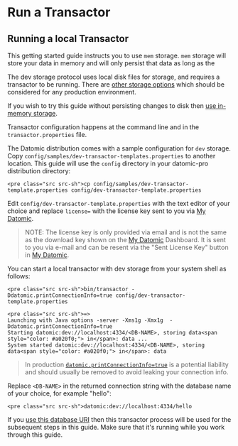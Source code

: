 Run a Transactor
================

Running a local Transactor
--------------------------

This getting started guide instructs you to use `mem` storage. `mem` storage will store your data in memory and will only persist that data as long as the

The dev storage protocol uses local disk files for storage, and requires a transactor to be running. There are [other storage options](../overview/storage.html) which should be considered for any production environment.

If you wish to try this guide without persisting changes to disk then [use in-memory storage](connect-to-a-database.html#create-db).

Transactor configuration happens at the command line and in the `transactor.properties` file.

The Datomic distribution comes with a sample configuration for `dev` storage. Copy `config/samples/dev-transactor-templates.properties` to another location. This guide will use the `config` directory in your datomic-pro distribution directory:

```
<pre class="src src-sh">cp config/samples/dev-transactor-template.properties config/dev-transactor-template.properties
```



Edit `config/dev-transactor-template.properties` with the text editor of your choice and replace `license=` with the license key sent to you via [My Datomic](https://my.datomic.com/).

> NOTE: The license key is only provided via email and is not the same as the download key shown on the [My Datomic](https://my.datomic.com/) Dashboard. It is sent to you via e-mail and can be resent via the "Sent License Key" button in [My Datomic](https://my.datomic.com/).

You can start a local transactor with dev storage from your system shell as follows:

```
<pre class="src src-sh">bin/transactor -Ddatomic.printConnectionInfo=true config/dev-transactor-template.properties
```



```
<pre class="src src-sh">=>
Launching with Java options -server -Xms1g -Xmx1g  -Ddatomic.printConnectionInfo=true
Starting datomic:dev://localhost:4334/<DB-NAME>, storing data<span style="color: #a020f0;"> in</span>: data ...
System started datomic:dev://localhost:4334/<DB-NAME>, storing data<span style="color: #a020f0;"> in</span>: data  
```



> In production [`datomic.printConnectionInfo=true`](../configuration/system-properties.html#transactor-properties) is a potential liability and should usually be removed to avoid leaking your connection info.

Replace `<DB-NAME>` in the returned connection string with the database name of your choice, for example "hello":

```
<pre class="src src-sh">datomic:dev://localhost:4334/hello
```



If you [use this database URI](connect-to-a-database.html) then this transactor process will be used for the subsequent steps in this guide. Make sure that it's running while you work through this guide.